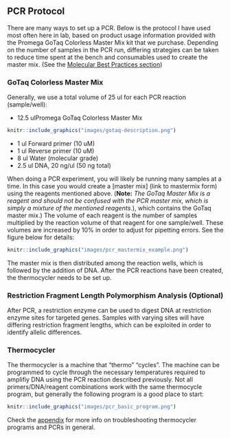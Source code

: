 ## PCR Protocol {#pcr_protocol}

There are many ways to set up a PCR. Below is the protocol I have used most often here in lab, based on product usage information provided with the Promega GoTaq Colorless Master Mix kit that we purchase.  Depending on the number of samples in the PCR run, differing strategies can be taken to reduce time spent at the bench and consumables used to create the master mix.  (See the [Molecular Best Practices section](#molecular_best_practices))

### GoTaq Colorless Master Mix

Generally, we use a total volume of 25 ul for each PCR reaction (sample/well):

* 12.5 ulPromega GoTaq Colorless Master Mix

```r
knitr::include_graphics("images/gotaq-description.png") 
```

* 1 ul Forward primer (10 uM)
* 1 ul Reverse primer (10 uM)
* 8 ul Water (molecular grade)
* 2.5 ul DNA, 20 ng/ul (50 ng total)

When doing a PCR experiment, you will likely be running many samples at a time.  In this case you would create a [master mix] (link to mastermix form) using the reagents mentioned above.  (**Note:**  _The GoTaq Master Mix is a reagent and should not be confused with the PCR master mix, which is simply a mixture of the mentioned reagents._), which contains the GoTaq master mix.)  The volume of each reagent is the number of samples multiplied by the reaction volume of that reagent for one sample/well.  These volumes are increased by 10% in order to adjust for pipetting errors.  See the figure below for details:

```r
knitr::include_graphics("images/pcr_mastermix_example.png") 
```

The master mix is then distributed among the reaction wells, which is followed by the addition of DNA.  After the PCR reactions have been created, the thermocycler needs to be set up.

### Restriction Fragment Length Polymorphism Analysis (Optional) {#restriction_enzyme}

After PCR, a restriction enzyme can be used to digest DNA at restriction enzyme sites for targeted genes.  Samples with varying sites will have differing restriction fragment lengths, which can be exploited in order to identify allelic differences.

### Thermocycler {#thermocycler}

The thermocycler is a machine that "thermo" "cycles".  The machine can be programmed to cycle through the necessary temperatures required to amplifiy DNA using the PCR reaction described previously.  Not all primers/DNA/reagent combinations work with the same thermocycle program, but generally the following program is a good place to start:

```r
knitr::include_graphics("images/pcr_basic_program.png") 
```

Check the [appendix](#troubleshooting_pcr) for more info on troubleshooting thermocycler programs and PCRs in general.
